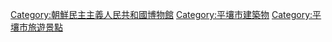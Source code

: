 [[Category:朝鮮民主主義人民共和國博物館|Category:朝鮮民主主義人民共和國博物館]]
[[Category:平壤市建築物|Category:平壤市建築物]]
[[Category:平壤市旅遊景點|Category:平壤市旅遊景點]]